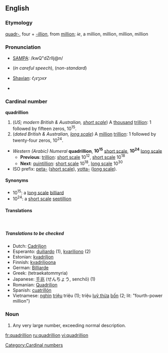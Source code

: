 ==English==

===Etymology===
[[quadr-]], four + ''[[-illion]]'', from [[million]]; ''ie'', a million, million, million, million

===Pronunciation===
*[[w:SAMPA|SAMPA]]: /kwQ"dZrIlj@n/
*{{IPA|/kwɒˈdɹɪljən/}} (''in careful speech''), {{IPAchar|/kwɒˈʤɹɪljən/}} (''non-standard'')
*[[w:Image:Shavian alphabet|Shavian]]: &#x10452;&#x10462;&#x1046d;&#x10461;&#x1046e;&#x10466;&#x10464;&#x1047e;
* {{audio|en-us-quadrillion.ogg|Audio (US)}}
*:{{Rhymes|ɪljən}}

===Cardinal number===
'''quadrillion'''
# (''US; modern British & Australian, [[w:Long and short scales|short scale]]'') A [[thousand]] [[trillion]]: 1 followed by fifteen zeros, 10<sup>15</sup>.
# (''dated British & Australian, [[w:Long and short scales|long scale]]'') A [[million]] [[trillion]]: 1 followed by twenty-four zeros, 10<sup>24</sup>.

*''Western (Arabic) Numeral'' '''quadrillion''', '''10<sup>15</sup>''' [[w:Long and short scales|short scale]], '''10<sup>24</sup>''' [[w:Long and short scales|long scale]]
**'''Previous''': [[trillion]]: [[w:Long and short scales|short scale]] 10<sup>12</sup>, [[w:Long and short scales|short scale]] 10<sup>18</sup>
**'''Next''': [[quintillion]]: [[w:Long and short scales|short scale]] 10<sup>18</sup>, [[w:Long and short scales|long scale]] 10<sup>30</sup>
*ISO prefix: [[peta-]] ([[w:Long and short scales|short scale]]), [[yotta-]] ([[w:Long and short scales|long scale]]).

====Synonyms====
*10<sup>15</sup>: a [[w:Long and short scales|long scale]] [[billiard]]
*10<sup>24</sup>: a [[w:Long and short scales|short scale]] [[septillion]]

====Translations====
{{top}}
&nbsp;
{{mid}}
{{bottom}}
=====Translations to be checked=====
{{checktrans}}
*Dutch: [[Cadriljon]]
*Esperanto: [[duiliardo]] (1), [[kvariliono]] (2)
*Estonian: [[kvadriljon]]
*Finnish: [[kvadriljoona]]
*German: [[Billiarde]]
*Greek: [[ ]] (tetraekatommyria)
*Japanese: [[千]][[兆]] (せんちょう, senchō) (1)
*Romanian: [[Quadrilion]] {{n}}
*Spanish: [[cuatrillón]]
*Vietnamese: [[nghìn]] [[triệu]] triệu (1); triệu [[luỹ thừa]] [[bốn]] (2; lit: "fourth-power million")

===Noun===
{{en-noun}}
# {{cattag|figurative|slang}} Any very large number, exceeding normal description.

[[Category:Cardinal numbers]]

[[fr:quadrillion]]
[[ru:quadrillion]]
[[vi:quadrillion]]